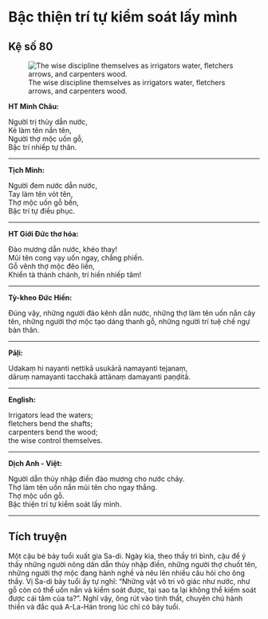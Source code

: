 # Bậc thiện trí tự kiểm soát lấy mình {- #bac-thien-tri-tu-kiem-soat-lay-minh}

## Kệ số 80 {- #ke-so-80}

![The wise discipline themselves as irrigators water, fletchers arrows, and carpenters wood.](images/kinh-phap-cu-ke-so-80-dhammapada-verse-80.jpg){fig-align="center" .lightbox}

**HT Minh Châu:**

Người trị thủy dẫn nước,  
Kẻ làm tên nắn tên,  
Người thợ mộc uốn gỗ,  
Bậc trí nhiếp tự thân.  

<hr class="divider">

**Tịch Minh:**

Người đem nước dẫn nước,  
Tay làm tên vót tên,  
Thợ mộc uốn gỗ bền,  
Bậc trí tự điều phục.  

<hr class="divider">

**HT Giới Đức thơ hóa:**

Ðào mương dẫn nước, khéo thay!  
Mũi tên cong vạy uốn ngay, chẳng phiền.  
Gỗ vênh thợ mộc đẽo liền,  
Khiển tà thành chánh, trí hiền nhiếp tâm!  

<hr class="divider">

**Tỳ-kheo Đức Hiền:**

Đúng vậy, những người đào kênh dẫn nước, những thợ làm tên uốn nắn cây tên, những người thợ mộc tạo dáng thanh gỗ, những người trí tuệ chế ngự bản thân.

<hr class="divider">

**Pāḷi:**

Udakaṃ hi nayanti nettikā usukārā namayanti tejanaṃ,  
dāruṃ namayanti tacchakā attānaṃ damayanti paṇḍitā.  

<hr class="divider">

**English:**

Irrigators lead the waters;  
fletchers bend the shafts;  
carpenters bend the wood;  
the wise control themselves.  

<hr class="divider">

**Dịch Anh - Việt:**

Người dẫn thủy nhập điền đào mương cho nước chảy.  
Thợ làm tên uốn nắn mũi tên cho ngay thẳng.  
Thợ mộc uốn gỗ.  
Bậc thiện trí tự kiểm soát lấy mình.  

<hr class="divider">

## Tích truyện {- #tich-truyen}

Một cậu bé bảy tuổi xuất gia Sa-di. Ngày kia, theo thầy trì bình, cậu để ý thấy những người nông dân dẫn thủy nhập điền, những người thợ chuốt tên, những người thợ mộc đang hành nghề và nêu lên nhiều câu hỏi cho ông thầy. Vị Sa-di bảy tuổi ấy tự nghĩ: "Những vật vô tri vô giác như nước, như gỗ còn có thể uốn nắn và kiểm soát được, tại sao ta lại không thể kiểm soát được cái tâm của ta?". Nghĩ vậy, ông rút vào tịnh thất, chuyên chú hành thiền và đắc quả A-La-Hán trong lúc chỉ có bảy tuổi.